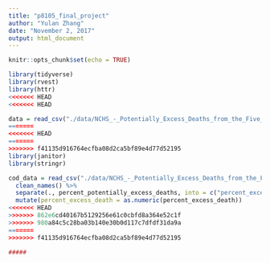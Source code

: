 ```yaml
---
title: "p8105_final_project"
author: "Yulan Zhang"
date: "November 2, 2017"
output: html_document
---
```


```r
knitr::opts_chunk$set(echo = TRUE)
```

```r
library(tidyverse)
library(rvest)
library(httr)
<<<<<<< HEAD
<<<<<<< HEAD
```

```r
data = read_csv("./data/NCHS_-_Potentially_Excess_Deaths_from_the_Five_Leading_Causes_of_Death.csv")
=======
<<<<<<< HEAD
=======
>>>>>>> f41135d916764ecfba08d2ca5bf89e4d77d52195
library(janitor)
library(stringr)

```

```r
cod_data = read_csv("./data/NCHS_-_Potentially_Excess_Deaths_from_the_Five_Leading_Causes_of_Death.csv") %>%
  clean_names() %>%
  separate(., percent_potentially_excess_deaths, into = c("percent_excess_death"), sep = "%") %>%
  mutate(percent_excess_death = as.numeric(percent_excess_death))
<<<<<<< HEAD
>>>>>>> 862e6cd40167b5129256e61c0cbfd8a364e52c1f
>>>>>>> 980a84c5c28ba03b140e30b0d117c7dfdf31da9a
=======
>>>>>>> f41135d916764ecfba08d2ca5bf89e4d77d52195
```

```r
#####
```